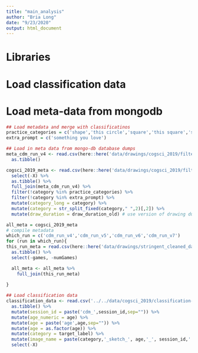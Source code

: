 ```yaml
---
title: "main_analysis"
author: "Bria Long"
date: "9/23/2020"
output: html_document
---
```



# Libraries
# Load classification data
# Load meta-data from mongodb


```r

## Load metadata and merge with classificatinos
practice_categories = c('shape','this circle','square','this square','something you love')
extra_prompt = c('something you love')

## Load in meta data from mongo-db database dumps
meta_cdm_run_v4 <- read.csv(here::here('data/drawings/cogsci_2019/filtered_dataset_descriptives/MuseumStation_AllDescriptives_7200_images_cdm_run_v4.csv')) %>%
  as.tibble() 

cogsci_2019_meta <- read.csv(here::here('data/drawings/cogsci_2019/filtered_dataset_descriptives/MuseumStation_AllDescriptives_20780_images_final_cdm_run_v3.csv')) %>%
  select(-X) %>%
  as.tibble() %>%
  full_join(meta_cdm_run_v4) %>%
  filter(!category %in% practice_categories) %>%
  filter(!category %in% extra_prompt) %>%
  mutate(category_long = category) %>%
  mutate(category = str_split_fixed(category," ",2)[,2]) %>%
  mutate(draw_duration = draw_duration_old) # use version of drawing duration from 1st to last stroke since same across dataset
```

```r

all_meta = cogsci_2019_meta
# compile metadata
which_run = c('cdm_run_v4','cdm_run_v5','cdm_run_v6','cdm_run_v7')
for (run in which_run){
this_run_meta = read.csv(here::here('data/drawings/stringent_cleaned_dataset_meta', paste0(run, '_cleaned.csv'))) %>%
  as.tibble() %>%
  select(-games, -numGames)

  all_meta <- all_meta %>%
    full_join(this_run_meta)
  
}

```

```r
## Load classification data
classification_data <- read.csv('../../data/cogsci_2019/classification-outputs/Classification_Outputs8694.csv') %>%
  as.tibble() %>%
  mutate(session_id = paste('cdm_',session_id,sep="")) %>%
  mutate(age_numeric = age) %>%
  mutate(age = paste('age',age,sep="")) %>%
  mutate(age = as.factor(age)) %>%
  mutate(category = target_label) %>% 
  mutate(image_name = paste(category,'_sketch_', age,'_', session_id,'.png',sep="")) %>%
  select(-X) 
```